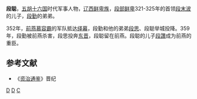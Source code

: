 '''段聪'''，[[五胡十六国|五胡十六国]]时代军事人物，[[辽西|辽西]][[鲜卑族|鲜卑族]]，[[段部鲜卑|段部鲜卑]]321-325年的首领[[段末波|段末波]]的儿子，[[段勤|段勤]]的弟弟。

352年，[[前燕|前燕]][[慕容霸|慕容霸]]的军队抵达[[绎幕|绎幕]]，段勤和他的弟弟[[段思|段思]]、段聪举城投降。359年，段勤被前燕杀害，段思投奔[[东晋|东晋]]，段聪留在前燕。段聪的儿子[[段讚|段讚]]成为前燕的重臣。

==参考文献==
*《[[资治通鉴|资治通鉴]]》晋纪

[[Category:五胡十六国军事人物|D]]
[[Category:鲜卑人|D]]
[[Category:段姓|C]]